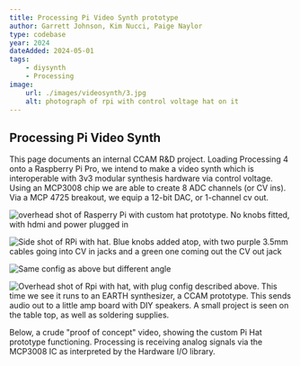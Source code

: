 ```yaml
---
title: Processing Pi Video Synth prototype
author: Garrett Johnson, Kim Nucci, Paige Naylor
type: codebase
year: 2024
dateAdded: 2024-05-01
tags:
    - diysynth
    - Processing
image:
    url: ./images/videosynth/3.jpg
    alt: photograph of rpi with control voltage hat on it
---
```



## Processing Pi Video Synth

This page documents an internal CCAM R&D project. Loading Processing 4 onto a Raspberry Pi Pro, we intend to make a video synth which is interoperable with 3v3 modular synthesis hardware via control voltage. Using an MCP3008 chip we are able to create 8 ADC channels (or CV ins). Via a MCP 4725 breakout, we equip a 12-bit DAC, or 1-channel cv out.

![overhead shot of Rasperry Pi with custom hat prototype. No knobs fitted, with hdmi and power plugged in](./images/videosynth/1.jpg)

![Side shot of RPi with hat. Blue knobs added atop, with two purple 3.5mm cables going into CV in jacks and a green one coming out the CV out jack](./images/videosynth/2.jpg)

![Same config as above but different angle](./images/videosynth/3.jpg)

![Overhead shot of Rpi with hat, with plug config described above. This time we see it runs to an EARTH synthesizer, a CCAM prototype. This sends audio out to a little amp board with DIY speakers. A small project is seen on the table top, as well as soldering supplies.](./images/videosynth/4.jpg)

Below, a crude "proof of concept" video, showing the custom Pi Hat prototype functioning. Processing is receiving analog signals via the MCP3008 IC as interpreted by the Hardware I/O library.

<YouTube id="W1dB7Z5PwaM" />
